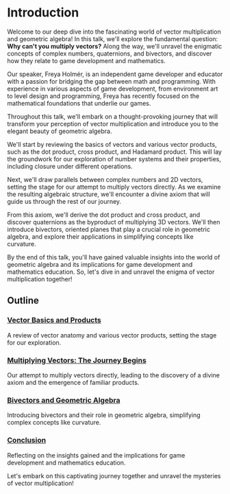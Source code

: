
# Introduction

Welcome to our deep dive into the fascinating world of vector multiplication and geometric algebra! In this talk, we'll explore the fundamental question: **Why can't you multiply vectors?** Along the way, we'll unravel the enigmatic concepts of complex numbers, quaternions, and bivectors, and discover how they relate to game development and mathematics.

Our speaker, Freya Holmér, is an independent game developer and educator with a passion for bridging the gap between math and programming. With experience in various aspects of game development, from environment art to level design and programming, Freya has recently focused on the mathematical foundations that underlie our games.

<Callout emoji="💡">
  Throughout this talk, we'll embark on a thought-provoking journey that will transform your perception of vector multiplication and introduce you to the elegant beauty of geometric algebra.
</Callout>

We'll start by reviewing the basics of vectors and various vector products, such as the dot product, cross product, and Hadamard product. This will lay the groundwork for our exploration of number systems and their properties, including closure under different operations.

Next, we'll draw parallels between complex numbers and 2D vectors, setting the stage for our attempt to multiply vectors directly. As we examine the resulting algebraic structure, we'll encounter a divine axiom that will guide us through the rest of our journey.

From this axiom, we'll derive the dot product and cross product, and discover quaternions as the byproduct of multiplying 3D vectors. We'll then introduce bivectors, oriented planes that play a crucial role in geometric algebra, and explore their applications in simplifying concepts like curvature.

By the end of this talk, you'll have gained valuable insights into the world of geometric algebra and its implications for game development and mathematics education. So, let's dive in and unravel the enigma of vector multiplication together!

## Outline

<Steps>

### [Vector Basics and Products](/vector-basics-and-products)
A review of vector anatomy and various vector products, setting the stage for our exploration.

### [Multiplying Vectors: The Journey Begins](/multiplying-vectors-the-journey-begins)
Our attempt to multiply vectors directly, leading to the discovery of a divine axiom and the emergence of familiar products.

### [Bivectors and Geometric Algebra](/bivectors-and-geometric-algebra)
Introducing bivectors and their role in geometric algebra, simplifying complex concepts like curvature.

### [Conclusion](/conclusion)
Reflecting on the insights gained and the implications for game development and mathematics education.

</Steps>

Let's embark on this captivating journey together and unravel the mysteries of vector multiplication!